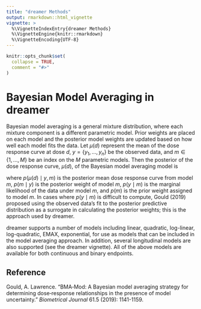 ```yaml
---
title: "dreamer Methods"
output: rmarkdown::html_vignette
vignette: >
  %\VignetteIndexEntry{dreamer Methods}
  %\VignetteEngine{knitr::rmarkdown}
  %\VignetteEncoding{UTF-8}
---
```


```r
knitr::opts_chunk$set(
  collapse = TRUE,
  comment = "#>"
)
```

# Bayesian Model Averaging in dreamer

Bayesian model averaging is a general mixture distribution, where each
mixture component is a different parametric model. Prior weights are placed
on each model and the posterior model weights are updated based on how well
each model fits the data.  Let $\mu(d)$ represent the mean of the dose response
curve at dose $d$, $y = \{y_1, \ldots, y_n\}$ be the observed data, and 
$m \in \{1, \ldots, M\}$ be an index on the $M$ parametric models.  Then the
posterior of the dose response curve, $\mu(d)$, of the Bayesian model
averaging model is

\begin{eqnarray*}
p(\mu(d) \mid y) &=& \sum_{m=1}^M p(\mu(d) \mid y, m) p(m \mid y) \\
p(m \mid y) &=& \frac{p(y \mid m) p(m)}{\sum_{m^* } p(y \mid m^* )p(m^*)}
\end{eqnarray*}

where $p(\mu(d) \mid y, m)$ is the posterior mean dose response curve from 
model $m$, $p(m \mid y)$ is the posterior weight of model $m$, $p(y \mid m)$
is the marginal likelihood of the data under model $m$, and $p(m)$ is the prior
weight assigned to model $m$. In cases where $p(y \mid m)$ is difficult to
compute, Gould (2019) proposed using the observed data's fit to the posterior
predictive distribution as a surrogate in calculating the posterior weights;
this is the approach used by dreamer.

dreamer supports a number of models including linear, quadratic, 
log-linear, log-quadratic, EMAX, exponential, for use as models that
can be included in the model averaging approach.  In addition, several
longitudinal models are also supported (see the dreamer vignette).  All of the above
models are available for both continuous and binary endpoints.

## Reference
Gould, A. Lawrence. "BMA‐Mod: A Bayesian model averaging strategy for determining dose‐response relationships in the presence of model uncertainty." *Biometrical Journal* 61.5 (2019): 1141-1159.